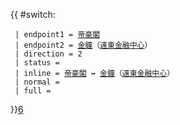 {{ #switch: {{{format|}}}
  | endpoint1 = [[帝豪閣]]
  | endpoint2 = [[金鐘]]（[[遠東金融中心]]）
  | direction = 2
  | status =
  | inline = [[帝豪閣]] ↔ [[金鐘]]（[[遠東金融中心]]）
  | normal =
  | full =
}}<noinclude>[[category:港島居民巴士路線模板|6]]</noinclude>